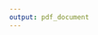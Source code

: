 ```yaml
---
output: pdf_document
---
```


\begin{centering}

\vspace{1 cm}

\Huge

\section*{Header for section}
\addcontentsline{toc}{section}{Header you want in the TOC for part 1}
\addtocounter{section}{1}

\vspace{1 cm}

\Large
Name 1

\normalsize
Supervisor: Supervisor name

\vspace{1 cm}

\Large


\vspace{1 cm}

\normalsize
The Department of Business and Management

Aalborg University

\vspace{1 cm}

\end{centering}


